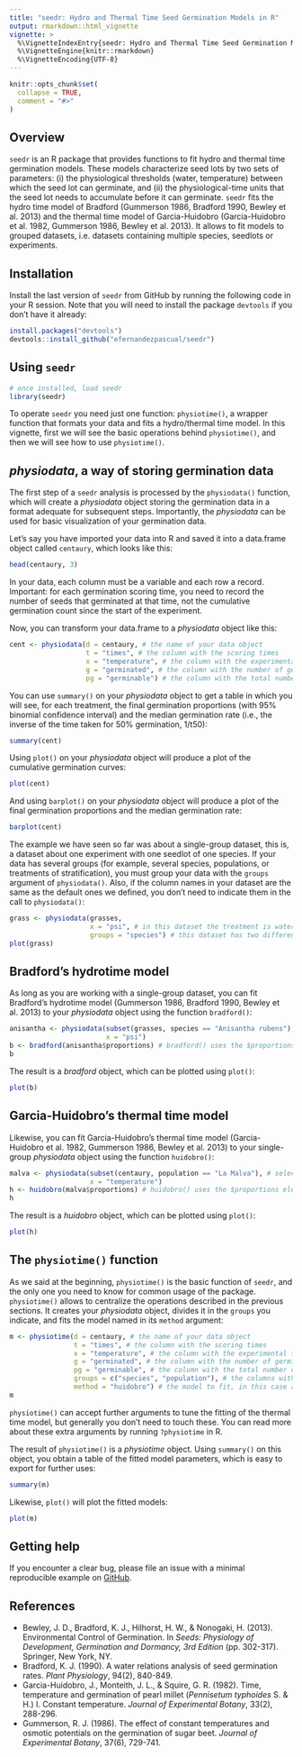 ```yaml
---
title: "seedr: Hydro and Thermal Time Seed Germination Models in R"
output: rmarkdown::html_vignette
vignette: >
  %\VignetteIndexEntry{seedr: Hydro and Thermal Time Seed Germination Models in R}
  %\VignetteEngine{knitr::rmarkdown}
  %\VignetteEncoding{UTF-8}
---
```


```r
knitr::opts_chunk$set(
  collapse = TRUE,
  comment = "#>"
)
```

## Overview

`seedr` is an R package that provides functions to fit hydro and thermal time germination models. These models characterize seed lots by two sets of parameters: (i) the physiological thresholds (water, temperature) between which the seed lot can germinate, and (ii) the physiological-time units that the seed lot needs to accumulate before it can germinate. `seedr` fits the hydro time model of Bradford (Gummerson 1986, Bradford 1990, Bewley et al. 2013) and the thermal time model of Garcia-Huidobro (Garcia-Huidobro et al. 1982, Gummerson 1986, Bewley et al. 2013). It allows to fit models to grouped datasets, i.e. datasets containing multiple species, seedlots or experiments.

## Installation

Install the last version of `seedr` from GitHub by running the following code in your R session. Note that you will need to install the package `devtools` if you don't have it already:

```r
install.packages("devtools")
devtools::install_github("efernandezpascual/seedr")
```

## Using `seedr`

```r
# once installed, load seedr
library(seedr)
```

To operate `seedr` you need just one function: `physiotime()`, a wrapper function that formats your data and fits a hydro/thermal time model. In this vignette, first we will see the basic operations behind `physiotime()`, and then we will see how to use `physiotime()`.

## *physiodata*, a way of storing germination data

The first step of a `seedr` analysis is processed by the `physiodata()` function, which will create a *physiodata* object storing the germination data in a format adequate for subsequent steps. Importantly, the *physiodata* can be used for basic visualization of your germination data.

Let's say you have imported your data into R and saved it into a data.frame object called `centaury`, which looks like this:

```r
head(centaury, 3)
```

In your data, each column must be a variable and each row a record. Important: for each germination scoring time, you need to record the number of seeds that germinated at that time, not the cumulative germination count since the start of the experiment.

Now, you can transform your data.frame to a *physiodata* object like this:

```r
cent <- physiodata(d = centaury, # the name of your data object
                   t = "times", # the column with the scoring times
                   x = "temperature", # the column with the experimental treatment,
                   g = "germinated", # the column with the number of germinated seeds,
                   pg = "germinable") # the column with the total number of viable seeds
```

You can use `summary()` on your *physiodata* object to get a table in which you will see, for each treatment, the final germination proportions (with 95% binomial confidence interval) and the median germination rate (i.e., the inverse of the time taken for 50% germination, 1/t50):

```r
summary(cent)
```

Using `plot()` on your *physiodata* object will produce a plot of the cumulative germination curves:

```r
plot(cent)
```

And using `barplot()` on your *physiodata* object will produce a plot of the final germination proportions and the median germination rate:

```r
barplot(cent)
```

The example we have seen so far was about a single-group dataset, this is, a dataset about one experiment with one seedlot of one species. If your data has several groups (for example, several species, populations, or treatments of stratification), you must group your data with the `groups` argument of `physiodata()`. Also, if the column names in your dataset are the same as the default ones we defined, you don't need to indicate them in the call to `physiodata()`:

```r
grass <- physiodata(grasses, 
                    x = "psi", # in this dataset the treatment is water potential
                    groups = "species") # this dataset has two different species
plot(grass)
```

## Bradford's hydrotime model

As long as you are working with a single-group dataset, you can fit Bradford's hydrotime model (Gummerson 1986, Bradford 1990, Bewley et al. 2013) to your *physiodata* object using the function `bradford()`:

```r
anisantha <- physiodata(subset(grasses, species == "Anisantha rubens"), # select only one species
                        x = "psi") 
b <- bradford(anisantha$proportions) # bradford() uses the $proportions element within the physiodata object
b
```

The result is a *bradford* object, which can be plotted using `plot()`:

```r
plot(b)
```

## Garcia-Huidobro's thermal time model

Likewise, you can fit Garcia-Huidobro's thermal time model (Garcia-Huidobro et al. 1982, Gummerson 1986, Bewley et al. 2013) to your single-group *physiodata* object using the function `huidobro()`:

```r
malva <- physiodata(subset(centaury, population == "La Malva"), # select only one population
                    x = "temperature") 
h <- huidobro(malva$proportions) # huidobro() uses the $proportions element within the physiodata object
h
```

The result is a *huidobro* object, which can be plotted using `plot()`:

```r
plot(h)
```

## The `physiotime()` function

As we said at the beginning, `physiotime()` is the basic function of `seedr`, and the only one you need to know for common usage of the package. `physiotime()` allows to centralize the operations described in the previous sections. It creates your *physiodata* object, divides it in the `groups` you indicate, and fits the model named in its `method` argument:

```r
m <- physiotime(d = centaury, # the name of your data object
                t = "times", # the column with the scoring times
                x = "temperature", # the column with the experimental treatment,
                g = "germinated", # the column with the number of germinated seeds,
                pg = "germinable", # the column with the total number of viable seeds 
                groups = c("species", "population"), # the columns with grouping variables 
                method = "huidobro") # the model to fit, in this case a thermal time model
m
```

`physiotime()` can accept further arguments to tune the fitting of the thermal time model, but generally you don't need to touch these. You can read more about these extra arguments by running `?physiotime` in R.

The result of `physiotime()` is a *physiotime* object. Using `summary()` on this object, you obtain a table of the fitted model parameters, which is easy to export for further uses:

```r
summary(m)
```

Likewise, `plot()` will plot the fitted models:

```r
plot(m)
```

## Getting help

If you encounter a clear bug, please file an issue with a minimal reproducible example on [GitHub](https://github.com/efernandezpascual/seedr).

## References

* Bewley, J. D., Bradford, K. J., Hilhorst, H. W., & Nonogaki, H. (2013). Environmental Control of Germination. In *Seeds: Physiology of Development, Germination and Dormancy, 3rd Edition* (pp. 302-317). Springer, New York, NY.
* Bradford, K. J. (1990). A water relations analysis of seed germination rates. *Plant Physiology*, 94(2), 840-849.
* Garcia-Huidobro, J., Monteith, J. L., & Squire, G. R. (1982). Time, temperature and germination of pearl millet (*Pennisetum typhoides* S. & H.) I. Constant temperature. *Journal of Experimental Botany*, 33(2), 288-296.
* Gummerson, R. J. (1986). The effect of constant temperatures and osmotic potentials on the germination of sugar beet. *Journal of Experimental Botany*, 37(6), 729-741.
